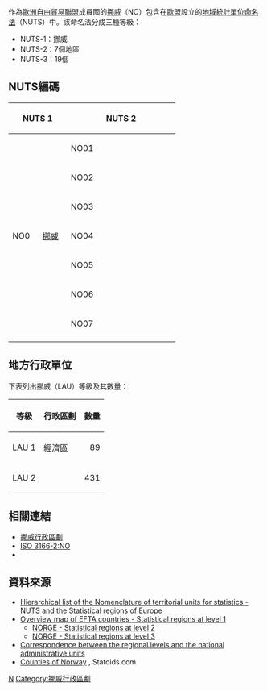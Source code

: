 {{NoteTA
|G1=地名
|1=zh:郡;zh-hans:县;zh-hant:郡;
}}
作為[[歐洲自由貿易聯盟|歐洲自由貿易聯盟]]成員國的[[挪威|挪威]]（NO）包含在[[歐盟|歐盟]]設立的[[地域統計單位命名法|地域統計單位命名法]]（NUTS）中。該命名法分成三種等級：
* NUTS-1：挪威
* NUTS-2：7個地區
* NUTS-3：19個{{link-en|郡 (挪威)|Counties of Norway|郡}}
== NUTS編碼 ==
{| class="wikitable"
|- style="text-align: left"
! colspan="2" width=100px | NUTS 1
! colspan="2" width=200px| NUTS 2
! colspan="2" width=200px| NUTS 3
|-
| rowspan=19 | NO0 || rowspan=19 | [[挪威|挪威]]
| rowspan=2 | NO01 || rowspan=2 | 奧斯陸-阿克什胡斯
| NO011 || [[File:Oslo_komm.svg|30px]] [[奧斯陸|奧斯陸]]
|-
| NO012 || [[File:Akershus_våpen.svg|30px]] [[阿克什胡斯郡|阿克什胡斯郡]]
|-
| rowspan=2 | NO02 || rowspan=2 | 海德馬克-奧普蘭
| NO021 || [[File:Hedmark_våpen.svg|30px]] [[海德馬克郡|海德馬克郡]]
|-
| NO022 || [[File:Oppland_våpen.svg|30px]] [[奧普蘭郡|奧普蘭郡]]
|-
| rowspan=4 | NO03 || rowspan=4 | [[東挪威|東挪威]]
| NO031 || [[File:Østfold_våpen.svg|30px]] [[東福爾郡|東福爾郡]]
|-
| NO032 || [[File:Buskerud_våpen.svg|30px]] [[布斯克呂郡|布斯克呂郡]]
|-
| NO033 || [[File:Vestfold_våpen.svg|30px]] [[西福爾郡|西福爾郡]]
|-
| NO034 || [[File:Telemark_våpen.svg|30px]] [[泰勒馬克郡|泰勒馬克郡]]
|-
| rowspan=3 | NO04 || rowspan=3 | [[南挪威|南挪威]]
| NO041 || [[File:Aust-Agder_våpen.svg|30px]] [[東阿格德爾郡|東阿格德爾郡]]
|-
| NO042 || [[File:Vest-Agder_våpen.svg|30px]] [[西阿格德爾郡|西阿格德爾郡]]
|-
| NO043 || [[File:Rogaland_våpen.svg|30px]] [[羅加蘭郡|羅加蘭郡]]
|-
| rowspan=3 | NO05 || rowspan=3 | [[西挪威|西挪威]]
| NO051 || [[File:Hordaland_våpen.svg|30px]] [[霍達蘭郡|霍達蘭郡]]
|-
| NO052 || [[File:Sogn_og_Fjordane_våpen.svg|30px]] [[松恩-菲尤拉訥郡|松恩-菲尤拉訥郡]]
|-
| NO053 || [[File:Møre_og_Romsdal_våpen.svg|30px]] [[默勒-魯姆斯達爾郡|默勒-魯姆斯達爾郡]]
|-
| rowspan=2 | NO06 || rowspan=2 | [[特倫德拉格|特倫德拉格]]
| NO061 || [[File:Sør-Trøndelag_våpen.svg|30px]] [[南特倫德拉格郡|南特倫德拉格郡]]
|-
| NO062 || [[File:Nord-Trøndelag_våpen.svg|30px]] [[北特倫德拉格郡|北特倫德拉格郡]]
|-
| rowspan=3 | NO07 || rowspan=3 | [[北挪威|北挪威]]
| NO071 || [[File:Nordland_våpen.svg|30px]] [[諾爾蘭郡|諾爾蘭郡]]
|-
| NO072 || [[File:Troms_våpen.svg|30px]] [[特羅姆斯郡|特羅姆斯郡]]
|-
| NO073 || [[File:Finnmark_våpen.svg|30px]] [[芬馬克郡|芬馬克郡]]
|-
|}

==地方行政單位==
下表列出挪威{{link-en|地方行政單位|Local administrative unit}}（LAU）等級及其數量：
{| class="wikitable"
|-
! 等級
! 行政區劃
! 數量
|-
! LAU 1
| 經濟區
| align="right" | 89
|-
! LAU 2
| {{link-en|市鎮 (挪威)|Municipalities of Norway|市鎮}}
| align="right" | 431
|}

==相關連結==
* [[挪威行政區劃|挪威行政區劃]]
* [[ISO_3166-2:NO|ISO 3166-2:NO]]
* {{le|FIPS區域代碼列表 (M-O)|List of FIPS region codes (M-O)#NO: Norway|挪威FIPS區域代碼列表}}

==資料來源==
* [http://ec.europa.eu/eurostat/ramon/nuts/codelist_en.cfm?list=efta Hierarchical list of the Nomenclature of territorial units for statistics - NUTS and the Statistical regions of Europe] {{Wayback|url=http://ec.europa.eu/eurostat/ramon/nuts/codelist_en.cfm?list=efta |date=20160303193801 }}
* [http://ec.europa.eu/eurostat/ramon/nuts/pngmaps/efta1.png Overview map of EFTA countries - Statistical regions at level 1] {{Wayback|url=http://ec.europa.eu/eurostat/ramon/nuts/pngmaps/efta1.png |date=20100304154425 }}
** [http://ec.europa.eu/eurostat/ramon/nuts/pngmaps/no2.png NORGE - Statistical regions at level 2]
** [http://ec.europa.eu/eurostat/ramon/nuts/pngmaps/no3.png NORGE - Statistical regions at level 3]
* [http://ec.europa.eu/eurostat/ramon/nuts/statistical_regions_t1_en.html Correspondence between the regional levels and the national administrative units] {{Wayback|url=http://ec.europa.eu/eurostat/ramon/nuts/statistical_regions_t1_en.html |date=20160304081025 }}
* [http://www.statoids.com/uno.html Counties of Norway] {{Wayback|url=http://www.statoids.com/uno.html |date=20121025190427 }}, Statoids.com

{{NUTS|state=collapsed}}

[[Category:地域統計單位命名法|N]]
[[Category:挪威行政區劃|Category:挪威行政區劃]]